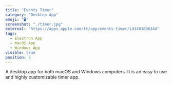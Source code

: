 ```yaml
---
title: "Events Timer"
category: "Desktop App"
emoji: "🖥"
screenshot: "./timer.jpg"
external: "https://apps.apple.com/tt/app/events-timer/id1481806344"
tags:
  - Electron App
  - macOS App
  - Windows App
visible: true
position: 5
---
```


A desktop app for both macOS and Windows computers. It is an easy to use and highly customizable timer app.
